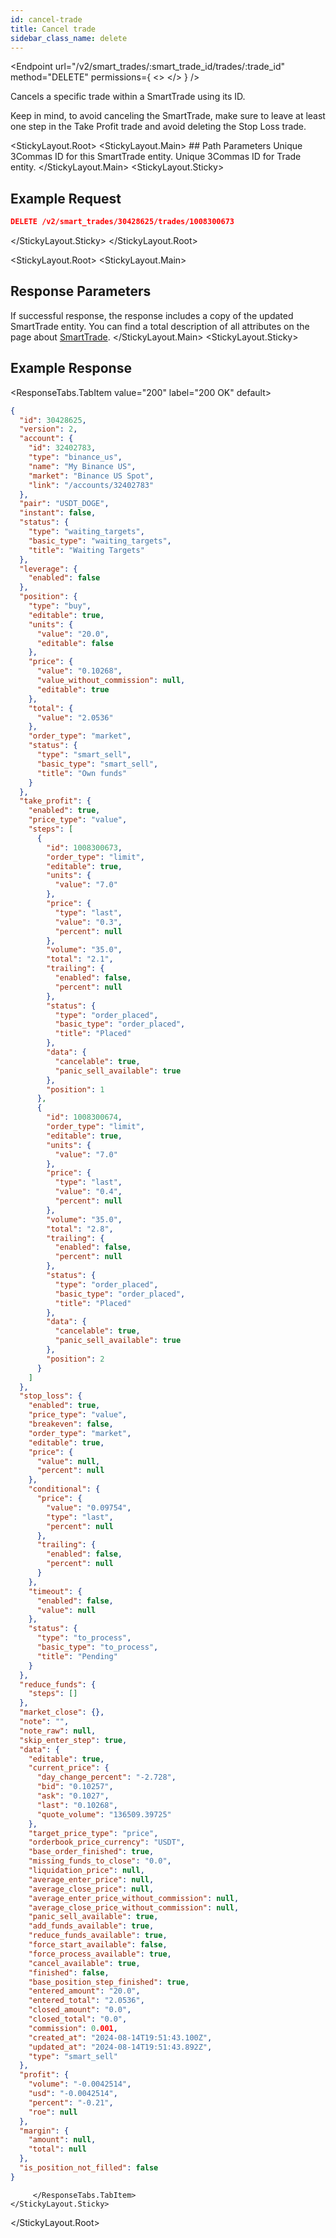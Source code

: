 ```yaml
---
id: cancel-trade
title: Cancel trade
sidebar_class_name: delete
---
```



<Endpoint
  url="/v2/smart_trades/:smart_trade_id/trades/:trade_id"
  method="DELETE"
  permissions={
    <>
      <Permission title="Permission" description="SMART_TRADES_WRITE" />
      <Permission title="Security" description="SIGNED" />
    </>
  }
/>

Cancels a specific trade within a SmartTrade using its ID.

<Informer variant="warning">
Keep in mind, to avoid canceling the SmartTrade, make sure to leave at least one step in the Take Profit trade and avoid deleting the Stop Loss trade.
</Informer>


<StickyLayout.Root>
    <StickyLayout.Main>
        ## Path Parameters
        <ApiParam name='smart_trade_id' type='integer' id="smart_trade_id" required>
        Unique 3Commas ID for this SmartTrade entity.
        </ApiParam>
        <ApiParam name='trade_id' type='integer' id="trade_id" required>
        Unique 3Commas ID for Trade entity.
        </ApiParam>
    </StickyLayout.Main>
    <StickyLayout.Sticky>
## Example Request
```json
DELETE /v2/smart_trades/30428625/trades/1008300673
```
</StickyLayout.Sticky>
</StickyLayout.Root>


<StickyLayout.Root>
<StickyLayout.Main>
## Response Parameters
If successful response, the response includes a copy of the updated SmartTrade entity. You can find a total description of all attributes on the page about [SmartTrade](/smart-trade/0_smart_trade_entity.mdx).
</StickyLayout.Main>
<StickyLayout.Sticky>
## Example Response
<ResponseTabs.TabItem value="200" label="200 OK" default>
```json
{
  "id": 30428625,
  "version": 2,
  "account": {
    "id": 32402783,
    "type": "binance_us",
    "name": "My Binance US",
    "market": "Binance US Spot",
    "link": "/accounts/32402783"
  },
  "pair": "USDT_DOGE",
  "instant": false,
  "status": {
    "type": "waiting_targets",
    "basic_type": "waiting_targets",
    "title": "Waiting Targets"
  },
  "leverage": {
    "enabled": false
  },
  "position": {
    "type": "buy",
    "editable": true,
    "units": {
      "value": "20.0",
      "editable": false
    },
    "price": {
      "value": "0.10268",
      "value_without_commission": null,
      "editable": true
    },
    "total": {
      "value": "2.0536"
    },
    "order_type": "market",
    "status": {
      "type": "smart_sell",
      "basic_type": "smart_sell",
      "title": "Own funds"
    }
  },
  "take_profit": {
    "enabled": true,
    "price_type": "value",
    "steps": [
      {
        "id": 1008300673,
        "order_type": "limit",
        "editable": true,
        "units": {
          "value": "7.0"
        },
        "price": {
          "type": "last",
          "value": "0.3",
          "percent": null
        },
        "volume": "35.0",
        "total": "2.1",
        "trailing": {
          "enabled": false,
          "percent": null
        },
        "status": {
          "type": "order_placed",
          "basic_type": "order_placed",
          "title": "Placed"
        },
        "data": {
          "cancelable": true,
          "panic_sell_available": true
        },
        "position": 1
      },
      {
        "id": 1008300674,
        "order_type": "limit",
        "editable": true,
        "units": {
          "value": "7.0"
        },
        "price": {
          "type": "last",
          "value": "0.4",
          "percent": null
        },
        "volume": "35.0",
        "total": "2.8",
        "trailing": {
          "enabled": false,
          "percent": null
        },
        "status": {
          "type": "order_placed",
          "basic_type": "order_placed",
          "title": "Placed"
        },
        "data": {
          "cancelable": true,
          "panic_sell_available": true
        },
        "position": 2
      }
    ]
  },
  "stop_loss": {
    "enabled": true,
    "price_type": "value",
    "breakeven": false,
    "order_type": "market",
    "editable": true,
    "price": {
      "value": null,
      "percent": null
    },
    "conditional": {
      "price": {
        "value": "0.09754",
        "type": "last",
        "percent": null
      },
      "trailing": {
        "enabled": false,
        "percent": null
      }
    },
    "timeout": {
      "enabled": false,
      "value": null
    },
    "status": {
      "type": "to_process",
      "basic_type": "to_process",
      "title": "Pending"
    }
  },
  "reduce_funds": {
    "steps": []
  },
  "market_close": {},
  "note": "",
  "note_raw": null,
  "skip_enter_step": true,
  "data": {
    "editable": true,
    "current_price": {
      "day_change_percent": "-2.728",
      "bid": "0.10257",
      "ask": "0.1027",
      "last": "0.10268",
      "quote_volume": "136509.39725"
    },
    "target_price_type": "price",
    "orderbook_price_currency": "USDT",
    "base_order_finished": true,
    "missing_funds_to_close": "0.0",
    "liquidation_price": null,
    "average_enter_price": null,
    "average_close_price": null,
    "average_enter_price_without_commission": null,
    "average_close_price_without_commission": null,
    "panic_sell_available": true,
    "add_funds_available": true,
    "reduce_funds_available": true,
    "force_start_available": false,
    "force_process_available": true,
    "cancel_available": true,
    "finished": false,
    "base_position_step_finished": true,
    "entered_amount": "20.0",
    "entered_total": "2.0536",
    "closed_amount": "0.0",
    "closed_total": "0.0",
    "commission": 0.001,
    "created_at": "2024-08-14T19:51:43.100Z",
    "updated_at": "2024-08-14T19:51:43.892Z",
    "type": "smart_sell"
  },
  "profit": {
    "volume": "-0.0042514",
    "usd": "-0.0042514",
    "percent": "-0.21",
    "roe": null
  },
  "margin": {
    "amount": null,
    "total": null
  },
  "is_position_not_filled": false
}
```
         </ResponseTabs.TabItem>
    </StickyLayout.Sticky>
</StickyLayout.Root>